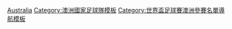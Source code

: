 {{National squad
 | name      = 2014年世界杯足球赛澳大利亚参赛名单
 | bg        = #FCD116
 | fg        = #008751
 | country   = 澳大利亚 
 | title     = -{zh-hans:澳大利亚;zh-hant:澳洲}-隊參賽名單
 | comp link = 2014年世界杯足球赛
 | comp      = 2014年世界杯足球赛
 | p1        = [[馬修·瑞恩|-{zh-hans:瑞恩;zh-hk:賴恩;zh-tw:瑞恩;}-]]
 | p2        = [[伊萬·弗蘭季奇|-{zh-hans:弗兰季奇;zh-hk:法蘭積;zh-tw:弗蘭季奇}-]]
 | p3        = [[傑森·戴維森|-{zh-hans:戴维森;zh-hk:大衛臣;zh-tw:戴維森}-]]
 | p4        = [[蒂姆·卡希尔|卡希尔]]
 | p5        = [[马克·米利甘|-{zh-hans:米利甘;zh-hk:米利根;zh-tw:米利甘;}-]]
 | p6        = [[马修·斯皮拉诺维奇|-{zh-hans:斯皮拉诺维奇;zh-hk:沙比蘭洛域;zh-tw:斯皮拉諾維奇;}-]]
 | p7        = [[马修·莱基|-{zh-hans:莱基;zh-hk:歷基;zh-tw:萊基;}-]]
 | p8        = [[貝利·賴特|貝利·-{zh-hans:赖特;zh-hk:胡禮;zh-tw:賴特}-]]
 | p9        = [[亞當·塔加特|-{zh-hans:塔加特;zh-hk:泰加特;zh-tw:塔加特}-]]
 | p10       = [[本·哈洛蘭|-{zh-hans:哈洛兰;zh-hk:賀路雲;zh-tw:哈洛兰}-]]
 | p11       = [[托米·奧爾|-{zh-hans:奥尔;zh-hk:奧亞;zh-tw:奧爾}-]]
 | p12       = [[米切爾·朗格拉克|-{zh-hans:朗格拉克;zh-hk:蘭格歷克;zh-tw:朗格拉克;}-]]
 | p13       = [[奧利弗·博扎尼奇|-{zh-hans:博扎尼奇;zh-hk:保沙歷;zh-tw:博扎尼奇}-]]
 | p14       = [[詹姆斯·特羅伊西|-{zh-hans:特罗伊西;zh-hk:杜羅奧斯;zh-tw:特羅伊西}-]]
 | p15       = [[邁爾·傑德納克|-{zh-hans:杰德纳克;zh-hk:積甸拿克;zh-tw:傑德納克}-]] [[File:Captain sports.svg|12px]]
 | p16       = [[詹姆斯·霍蘭德|-{zh-hans:霍兰德;zh-hk:賀蘭特;zh-tw:霍蘭德}-]]
 | p17       = [[馬特·麥凱|-{zh-hans:麦凯;zh-hk:麥基;zh-tw:麥凱;}-]]
 | p18       = [[尤金·加莱科维奇|-{zh-hans:加莱科维奇;zh-hk:加利高域;zh-tw:加萊科維奇;}-]]
 | p19       = [[瑞恩·麦克格文|-{zh-hans:麦克格文;zh-hk:麥高雲;zh-tw:麥高恩;}-]]
 | p20       = [[達里奧·維多西奇|-{zh-hans:维多西奇;zh-hk:維度錫;zh-tw:維多西奇}-]]
 | p21       = {{link-en|马西莫·卢昂高|Massimo Luongo|-{zh-hans:卢昂高;zh-hk:盧安高;zh-tw:盧昂高;}-}}
 | p22       = [[阿歷斯·韋堅遜|韋堅遜]]
 | p23       = [[馬克·比斯安奴|-{zh-hans:布雷西亚诺;zh-hk:比斯安奴;zh-tw:布雷西亞諾;}-]]
 | coach     = [[安格·波斯特科格魯|-{zh-hans:波斯特科格鲁;zh-hant:柏斯迪高古;}-]]
}}<noinclude>
[[Category:2014年世界杯足球赛参赛名单模板|Australia]]
[[Category:澳洲國家足球隊模板]]
[[Category:世界盃足球賽澳洲參賽名單導航模板]]
</noinclude>